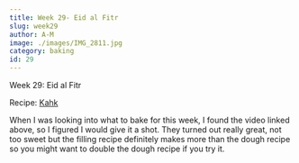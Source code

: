 ```yaml
---
title: Week 29- Eid al Fitr
slug: week29
author: A-M
image: ./images/IMG_2811.jpg
category: baking
id: 29
---
```


<div className="main-page-container">
  <p className="main-page-header">Week 29: Eid al Fitr</p>
  <p className="sub-header-cream">Recipe:
<a className="category-link baking" href="https://www.youtube.com/watch?v=fZweqnvO3LA">Kahk</a>
  </p>

  <p className="post-text">
 When I was looking into what to bake for this week, I found the video linked above, so I figured I would give it a shot. They turned out really great, not too sweet but the filling recipe definitely makes more than the dough recipe so you might want to double the dough recipe if you try it.
  </p>

</div>



